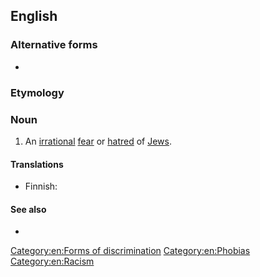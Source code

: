 {{also|judeophobia}}
==English==
{{wikipedia}}

===Alternative forms===
* {{alter|en|judeophobia}}

===Etymology===
{{confix|Judeo|phobia|lang=en}}

===Noun===
{{en-noun|-}}

# An [[irrational]] [[fear]] or [[hatred]] of [[Jew]]s.

====Translations====
{{trans-top|fear or hatred of Jews}}
* Finnish: {{t|fi|juutalaisviha}}
{{trans-mid}}
{{trans-bottom}}

====See also====
* {{l|en|anti-Semitism}}

[[Category:en:Forms of discrimination]]
[[Category:en:Phobias]]
[[Category:en:Racism]]